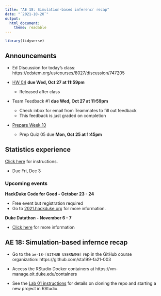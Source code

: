 ```yaml
---
title: "AE 18: Simulation-based inferencr recap"
date: "`2021-10-20`"
output: 
  html_document:
    theme: readable
---
```


```r
library(tidyverse)
```

## Announcements

- Ed Discussion for today's class: https://edstem.org/us/courses/8027/discussion/747205

- [HW 04](https://sta199-fa21-003.netlify.app/hw/hw-04.html) **due Wed, Oct 27 at 11:59pm**
  - Released after class

- Team Feedback #1 **due Wed, Oct 27 at 11:59pm**
  - Check inbox for email from Teammates to fill out feedback
  - This feedback is just graded on completion 
  
- [Prepare Week 10](https://sta199-fa21-003.netlify.app/prepare/week-10.html)
  - Prep Quiz 05 due **Mon, Oct 25 at 1:45pm**


## Statistics experience

[Click here](https://sta199-fa21-003.netlify.app/hw/stats-experience.html) for instructions.  
  
  - Due Fri, Dec 3

### Upcoming events

**HackDuke Code for Good - October 23 - 24**

- Free event but registration required
- Go to [2021.hackduke.org](https://2021.hackduke.org/) for more information. 
 
 **Duke Datathon - November 6 - 7**

- [Click here](https://dukeml.org/datathon/) for more information 


## AE 18: Simulation-based infernce recap

- Go to the `ae-18-[GITHUB USERNAME]` rep in the GitHub course organization:  https://github.com/sta199-fa21-003

- Access the RStudio Docker containers at https://vm-manage.oit.duke.edu/containers

- See the [Lab 01 instructions](https://sta199-fa21-003.netlify.app/labs/lab-01-hello-r.html) for details on cloning the repo and starting a new project in RStudio. 

